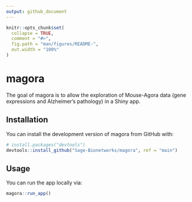 ```yaml
---
output: github_document
---
```


<!-- README.md is generated from README.Rmd. Please edit that file -->

```r
knitr::opts_chunk$set(
  collapse = TRUE,
  comment = "#>",
  fig.path = "man/figures/README-",
  out.width = "100%"
)
```

# magora

<!-- badges: start -->
<!-- badges: end -->

The goal of magora is to allow the exploration of Mouse-Agora data (gene expressions and Alzheimer's pathology) in a Shiny app.

## Installation

You can install the development version of magora from GitHub with:

``` r
# install.packages("devtools")
devtools::install_github("Sage-Bionetworks/magora", ref = "main")
```

## Usage

You can run the app locally via:

``` r
magora::run_app()
```
